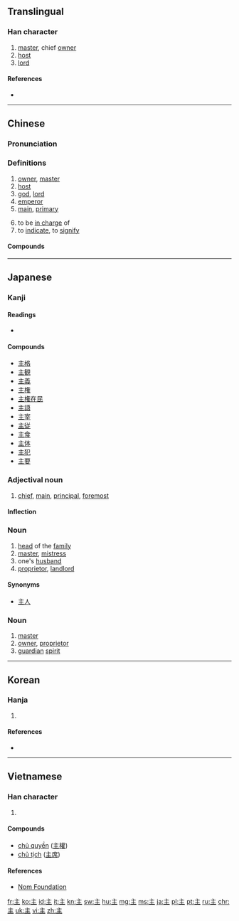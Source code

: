 {{also|王|玉|生|丰}}
==Translingual==
{{stroke order|type=bw}}
{{stroke order|type=jbw}}
{{stroke order|type=animate}}

===Han character===
{{Han char|rn=3|rad=丶|as=04|sn=5|four=00104|canj=YG|ids=⿱丶王}}

# [[master]], chief [[owner]]
# [[host]]
# [[lord]]

====References====
* {{Han ref|kx=0080.200|dkj=00100|dj=0163.010|hdz=10044.030|uh=4E3B|ud=20027|bh=A544|bd=42308}}

----

==Chinese==
{{zh-forms}}

===Pronunciation===
{{zh-pron
|m=zhǔ,zhù
|c=zyu2
|h=pfs=chú
|md=ciō/cṳ̄
|mn=chú
|w=2tsr
|mc=y
|oc=y
|cat=n,a
}}

===Definitions===
{{zh-hanzi}}

# [[owner]], [[master]]
# [[host]]
# [[god]], [[lord]]
# [[emperor]]
# [[main]], [[primary]]
#: {{zh-l|主要}}
# to be [[in charge]] of
# to [[indicate]], to [[signify]]

====Compounds====
{{der5
| {{zh-l|主板}}
| {{zh-l|主办}}
| {{zh-l|主笔}}
| {{zh-l|主币}}
| {{zh-l|主编}}
| {{zh-l|主场}}
| {{zh-l|主持}}
| {{zh-l|主持人}}
| {{zh-l|主厨}}
| {{zh-l|主词}}
| {{zh-l|主次}}
| {{zh-l|主从}}
| {{zh-l|主单位}}
| {{zh-l|主刀}}
| {{zh-l|主导}}
| {{zh-l|主调}}
| {{zh-l|主动}}
| {{zh-l|主动脉}}
| {{zh-l|主队}}
| {{zh-l|主犯}}
| {{zh-l|主峰}}
| {{zh-l|主妇}}
| {{zh-l|主干}}
| {{zh-l|主攻}}
| {{zh-l|主顾}}
| {{zh-l|主观}}
| {{zh-l|主观能动性}}
| {{zh-l|主观唯心主义}}
| {{zh-l|主观主义}}
| {{zh-l|主管}}
| {{zh-l|主婚}}
| {{zh-l|主机}}
| {{zh-l|主祭}}
| {{zh-l|主家}}
| {{zh-l|主见}}
| {{zh-l|主讲}}
| {{zh-l|主将}}
| {{zh-l|主焦点}}
| {{zh-l|主角}}, {{zh-l|主角儿}}
| {{zh-l|主力}}
| {{zh-l|主流}}
| {{zh-l|主权}}
| {{zh-l|主儿}}
| {{zh-l|主人}}
| {{zh-l|主任}}
| {{zh-l|主题}}
| {{zh-l|主体}}
| {{zh-l|主席}}
| {{zh-l|主要}}
| {{zh-l|主页}}
| {{zh-l|主义}}
| {{zh-l|主意}}
| {{zh-l|主音}}
| {{zh-l|主语}}
| {{zh-l|主张}}
| {{zh-l|主掌}}
}}

----

==Japanese==

===Kanji===
{{ja-kanji|grade=3|rs=丶04}}

====Readings====
* {{ja-readings|goon=[[す]] (su)|kanon=[[しゅ]] (shu)|kun=[[ぬし]] (nushi), [[おも]] (omo), [[あるじ]] (aruji)}}

====Compounds====
* [[主格]]
* [[主観]]
* [[主義]]
* [[主権]]
* [[主権在民]]
* [[主語]]
* [[主宰]]
* [[主従]]
* [[主食]]
* [[主体]]
* [[主犯]]
* [[主要]]

===Adjectival noun===
{{ja-adj|infl=な|おも}}

# [[chief]], [[main]], [[principal]], [[foremost]]

====Inflection====
{{ja-na|おも}}

===Noun===
{{ja-noun|しゅ}}

# [[head]] of the [[family]]
# [[master]], [[mistress]]
# one's [[husband]]
# [[proprietor]], [[landlord]]

====Synonyms====
* [[主人]]

===Noun===
{{ja-noun|ぬし}}

# [[master]]
# [[owner]], [[proprietor]]
# [[guardian]] [[spirit]]

----

==Korean==

===Hanja===
{{ko-hanja|hangeul=주|rv=ju|mr=chu|eumhun=[[임금]], [[주인]]|ehrv=imgeum, juin|ehmr=imgǔm, chuin|ehy=}}

# {{defn|lang=ko|sort=丶04}}

====References====
* {{Hanja ref|nav=11557}}

----

==Vietnamese==

===Han character===
{{vi-hantu|[[chúa]], [[chủ]], [[chuá]]|rs=丶04}}

# {{defn|lang=vi|sort=丶04}}

====Compounds====
* [[chủ quyền]] ([[主權]])
* [[chủ tịch]] ([[主席]])

====References====
*[http://nomfoundation.org/common/nom_details.php?codepoint=4e3b Nom Foundation]

[[fr:主]]
[[ko:主]]
[[id:主]]
[[it:主]]
[[kn:主]]
[[sw:主]]
[[hu:主]]
[[mg:主]]
[[ms:主]]
[[ja:主]]
[[pl:主]]
[[pt:主]]
[[ru:主]]
[[chr:主]]
[[uk:主]]
[[vi:主]]
[[zh:主]]